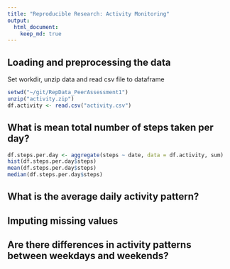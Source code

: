 ```yaml
---
title: "Reproducible Research: Activity Monitoring"
output: 
  html_document:
    keep_md: true
---
```



## Loading and preprocessing the data

Set workdir, unzip data and read csv file to dataframe

```r
setwd("~/git/RepData_PeerAssessment1")
unzip("activity.zip")
df.activity <- read.csv("activity.csv")
```


## What is mean total number of steps taken per day?

<!--
For this part of the assignment, you can ignore the missing values in the dataset.
1. Calculate the total number of steps taken per day
2. Make a histogram of the total number of steps taken each day
3. Calculate and report the mean and median of the total number of steps taken per day
--> 

```r
df.steps.per.day <- aggregate(steps ~ date, data = df.activity, sum)
hist(df.steps.per.day$steps)
mean(df.steps.per.day$steps)
median(df.steps.per.day$steps)
```


## What is the average daily activity pattern?

<!--
1. Make a time series plot (i.e. type = "l") of the 5-minute interval (x-axis) and the average number of steps taken, averaged across all days (y-axis)
2. Which 5-minute interval, on average across all the days in the dataset, contains the maximum number of steps?
-->




## Imputing missing values

<!--
Note that there are a number of days/intervals where there are missing values (coded as NA). The presence of missing days may introduce bias into some calculations or summaries of the data.
1. Calculate and report the total number of missing values in the dataset (i.e. the total number of rows with NAs)
2. Devise a strategy for filling in all of the missing values in the dataset. The strategy does not need to be sophisticated. For example, you could use the mean/median for that day, or the mean for that 5-minute interval, etc.
3. Create a new dataset that is equal to the original dataset but with the missing data filled in.
4. Make a histogram of the total number of steps taken each day and Calculate and report the mean and median total number of steps taken per day. Do these values differ from the estimates from the first part of the assignment? What is the impact of imputing missing data on the estimates of the total daily number of steps?
-->


## Are there differences in activity patterns between weekdays and weekends?

<!--
For this part the weekdays() function may be of some help here. Use the dataset with the filled-in missing values for this part.
1. Create a new factor variable in the dataset with two levels – “weekday” and “weekend” indicating whether a given date is a weekday or weekend day.
2. Make a panel plot containing a time series plot (i.e. type = "l") of the 5-minute interval (x-axis) and the average number of steps taken, averaged across all weekday days or weekend days (y-axis). See the README file in the GitHub repository to see an example of what this plot should look like using simulated data.
-->
